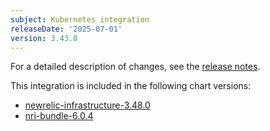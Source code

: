 ```yaml
---
subject: Kubernetes integration
releaseDate: '2025-07-01'
version: 3.43.0
---
```


For a detailed description of changes, see the [release notes](https://github.com/newrelic/nri-kubernetes/releases/tag/v3.43.0).

This integration is included in the following chart versions:
* [newrelic-infrastructure-3.48.0](https://github.com/newrelic/nri-kubernetes/releases/tag/newrelic-infrastructure-3.48.0)
* [nri-bundle-6.0.4](https://github.com/newrelic/helm-charts/releases/tag/nri-bundle-6.0.4)
